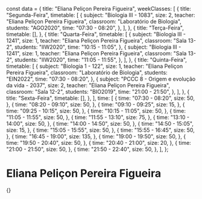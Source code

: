 const data = {
  title: "Eliana Peliçon Pereira Figueira",
  weekClasses: [
    {
      title: "Segunda-Feira",
      timetable: [
        {
          subject: "Biologia III - 1083",
          size: 2,
          teacher: "Eliana Peliçon Pereira Figueira",
          classroom: "Laboratório de Biologia",
          students: "AGO2020",
          time: "07:30 - 08:20",
        },
      ],
    },
    {
      title: "Terça-Feira",
      timetable: [],
    },
    {
      title: "Quarta-Feira",
      timetable: [
        {
          subject: "Biologia III - 1241",
          size: 1,
          teacher: "Eliana Peliçon Pereira Figueira",
          classroom: "Sala 13-2",
          students: "IIW2020",
          time: "10:15 - 11:05",
        },
        {
          subject: "Biologia III - 1241",
          size: 1,
          teacher: "Eliana Peliçon Pereira Figueira",
          classroom: "Sala 13-2",
          students: "IIW2020",
          time: "11:05 - 11:55",
        },
      ],
    },
    {
      title: "Quinta-Feira",
      timetable: [
        {
          subject: "Biologia 1 - 122",
          size: 1,
          teacher: "Eliana Peliçon Pereira Figueira",
          classroom: "Laboratório de Biologia",
          students: "EIN2022",
          time: "07:30 - 08:20",
        },
        {
          subject: "PCCC 8 - Origem e evolução da vida - 2037",
          size: 2,
          teacher: "Eliana Peliçon Pereira Figueira",
          classroom: "Sala 12-2",
          students: "BIO2019",
          time: "21:00 - 21:50",
        },
      ],
    },
    {
      title: "Sexta-Feira",
      timetable: [],
    },
  ],
  time: [
    {
      time: "07:30 - 08:20",
      size: 50,
    },
    {
      time: "08:20 - 09:10",
      size: 50,
    },
    {
      time: "09:10 - 09:25",
      size: 15,
    },
    {
      time: "09:25 - 10:15",
      size: 50,
    },
    {
      time: "10:15 - 11:05",
      size: 50,
    },
    {
      time: "11:05 - 11:55",
      size: 50,
    },
    {
      time: "11:55 - 13:10",
      size: 75,
    },
    {
      time: "13:10 - 14:00",
      size: 50,
    },
    {
      time: "14:00 - 14:50",
      size: 50,
    },
    {
      time: "14:50 - 15:05",
      size: 15,
    },
    {
      time: "15:05 - 15:55",
      size: 50,
    },
    {
      time: "15:55 - 16:45",
      size: 50,
    },
    {
      time: "16:45 - 19:00",
      size: 135,
    },
    {
      time: "19:00 - 19:50",
      size: 50,
    },
    {
      time: "19:50 - 20:40",
      size: 50,
    },
    {
      time: "20:40 - 21:00",
      size: 20,
    },
    {
      time: "21:00 - 21:50",
      size: 50,
    },
    {
      time: "21:50 - 22:40",
      size: 50,
    },
  ],
};

# Eliana Peliçon Pereira Figueira

<div>
  {<Grid title={data.title} weekClasses={data.weekClasses} time={data.time} />}
</div>

